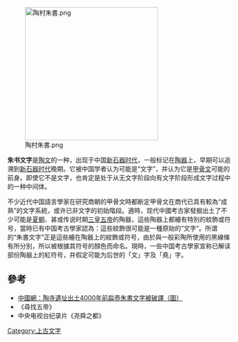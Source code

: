 {{refimprove|time=2019-10-14T12:29:04+00:00}}
[[File:陶村朱書.png|300px]]

'''朱书文字'''是[[陶文|陶文]]的一种，出现于中国[[新石器时代|新石器时代]]，一般标记在[[陶器|陶器]]上，早期可以追溯到[[新石器时代|新石器时代]]晚期。它被中国学者认为可能是“文字”，并认为它是[[甲骨文|甲骨文]]可能的前身。即使它不是文字，也肯定是处于从无文字阶段向有文字阶段形成文字过程中的一种中间体。

不少近代中国語言學家在研究商朝的甲骨文時都断定甲骨文在商代已具有較為“成熟”的文字系統，或许已非文字的初始階段。適時，现代中國考古家發掘出土了不少可能是[[夏朝|夏朝]]、甚或传说时期[[三皇五帝|三皇五帝]]的陶器，這些陶器上都繪有特別的紋飾或符号，當時已有中国考古學家認為：這些紋飾很可能是一種原始的“文字”。所谓的“朱書文字”正是這些繪在陶器上的紋飾或符号，由於與一般彩陶所使用的黑線條有所分別，所以被根據其符号的顏色而命名。現時，一些中国考古學家宣称已解读部份陶器上的紅符号，并假定可能为后世的「文」字及「堯」字。

== 參考 ==
* [http://big5.china.com.cn/culture/txt/2007-06/22/content_8428507.htm 中國網：陶寺遺址出土4000年前扁壺朱書文字被破譯（圖）] {{Wayback|url=http://big5.china.com.cn/culture/txt/2007-06/22/content_8428507.htm |date=20190812033710 }}
* 《尋找五帝》
* 中央电视台纪录片《尧舜之都》

{{China-hist-stub}}

[[Category:上古文字|Category:上古文字]]